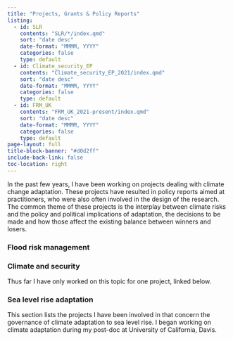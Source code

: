 ```yaml
---
title: "Projects, Grants & Policy Reports"
listing:
  - id: SLR
    contents: "SLR/*/index.qmd"
    sort: "date desc"
    date-format: "MMMM, YYYY"
    categories: false
    type: default
  - id: Climate_security_EP
    contents: "Climate_security_EP_2021/index.qmd"
    sort: "date desc"
    date-format: "MMMM, YYYY"
    categories: false
    type: default
  - id: FRM_UK
    contents: "FRM_UK_2021-present/index.qmd"
    sort: "date desc"
    date-format: "MMMM, YYYY"
    categories: false
    type: default
page-layout: full
title-block-banner: "#d0d2ff"
include-back-link: false
toc-location: right
---
```


In the past few years, I have been working on projects dealing with climate change adaptation. These projects have resulted in policy reports aimed at practitioners, who were also often involved in the design of the research. The common theme of these projects is the interplay between climate risks and the policy and political implications of adaptation, the decisions to be made and how those affect the existing balance between winners and losers.

::: panel-tabset
### Flood risk management

::: {#FRM_UK}
:::

### Climate and security

Thus far I have only worked on this topic for one project, linked below.

::: {#Climate_security_EP}
:::

### Sea level rise adaptation

This section lists the projects I have been involved in that concern the governance of climate adaptation to sea level rise. I began working on climate adaptation during my post-doc at University of California, Davis.

::: {#SLR}
:::
:::
